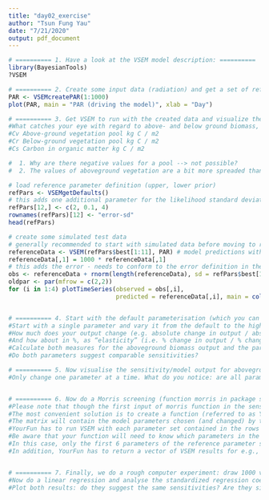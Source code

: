 ```yaml
---
title: "day02_exercise"
author: "Tsun Fung Yau"
date: "7/21/2020"
output: pdf_document
---
```


```r
# ========== 1. Have a look at the VSEM model description: ==========
library(BayesianTools)
?VSEM


```

```r
# ========== 2. Create some input data (radiation) and get a set of reference parameters as shown in the Examples section. ========== 
PAR <- VSEMcreatePAR(1:1000)
plot(PAR, main = "PAR (driving the model)", xlab = "Day")


```

```r
# ========== 3. Get VSEM to run with the created data and visualize the simulated output (NEE and biomass pools). ========== 
#What catches your eye with regard to above- and below ground biomass, and how can you explain this?
#Cv Above-ground vegetation pool kg C / m2
#Cr Below-ground vegetation pool kg C / m2
#Cs Carbon in organic matter kg C / m2

#  1. Why are there negative values for a pool --> not possible?
#  2. The values of aboveground vegetation are a bit more spreaded than        below ground

# load reference parameter definition (upper, lower prior)
refPars <- VSEMgetDefaults()
# this adds one additional parameter for the likelihood standard deviation (see below)
refPars[12,] <- c(2, 0.1, 4) 
rownames(refPars)[12] <- "error-sd"
head(refPars)

# create some simulated test data 
# generally recommended to start with simulated data before moving to real data
referenceData <- VSEM(refPars$best[1:11], PAR) # model predictions with reference parameters  
referenceData[,1] = 1000 * referenceData[,1] 
# this adds the error - needs to conform to the error definition in the likelihood
obs <- referenceData + rnorm(length(referenceData), sd = refPars$best[12])
oldpar <- par(mfrow = c(2,2))
for (i in 1:4) plotTimeSeries(observed = obs[,i], 
                              predicted = referenceData[,i], main = colnames(referenceData)[i])



```

```r
# ========== 4. Start with the default parameterisation (which you can store in a matrix by calling VSEMgetDefaults()). ========== 
#Start with a single parameter and vary it from the default to the higher and lower extreme provided in VSEMgetDefaults(). 
#How much does your output change (e.g. absolute change in output / absolute change in parameter)? 
#And how about in %, as “elasticity” (i.e. % change in output / % change in parameter)? 
#Calculate both measures for the aboveground biomass output and the parameters LUE and tauV. 
#Do both parameters suggest comparable sensitivities?


```

```r
# ========== 5. Now visualise the sensitivity/model output for aboveground biomass of the first 6 parameters across their range of values (between lower and higher) for 20 steps. ========== 
#Only change one parameter at a time. What do you notice: are all parameter sensitivities linear?



```

```r
# ========== 6. Now do a Morris screening (function morris in package sensitivity), i.e. vary all 6 parameters together. ========== 
#Please note that though the first input of morris function in the sensitivity package is a function or a model, you can’t use VSEM directly. 
#The most convenient solution is to create a function (referred to as YourFun) that takes a matrix (e.g., mt) as first argument. 
#The matrix will contain the model parameters chosen (and changed) by the morris function in each row. 
#YourFun has to run VSEM with each parameter set contained in the rows of mt. 
#Be aware that your function will need to know which parameters in the reference parameter set have to be replaced by the mt row entries. 
#In this case, only the first 6 parameters of the reference parameter set will be altered by the morris function. 
#In addition, YourFun has to return a vector of VSEM results for e.g., above ground biomass (use the average).



```

```r
# ========== 7. Finally, we do a rough computer experiment: draw 1000 values uniformly from the range of each of the six parameters (Monte Carlo draw); compute for each combination the VSEM output. ========== 
#Now do a linear regression and analyse the standardized regression coefficients and correlation coefficients. 
#Plot both results: do they suggest the same sensitivities? Are they similar to the Morris screening?



```

